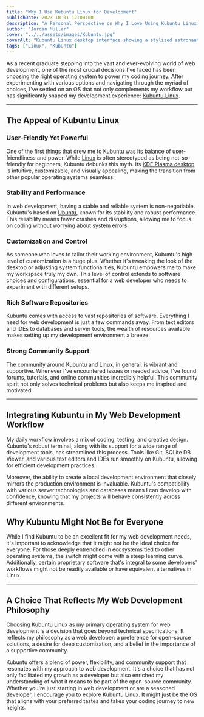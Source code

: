 ```yaml
---
title: "Why I Use Kubuntu Linux for Development"
publishDate: 2023-10-01 12:00:00
description: "A Personal Perspective on Why I Love Using Kubuntu Linux for Development"
author: "Jordan Muller"
cover: "../../assets/images/Kubuntu.jpg"
coverAlt: "Kubuntu Linux desktop interface showing a stylized astronaut in a damaged suit with a butterfly on the helmet, with various application icons visible."
tags: ["Linux", "Kubuntu"]
---
```


As a recent graduate stepping into the vast and ever-evolving world of web development, one of the most crucial decisions I've faced has been choosing the right operating system to power my coding journey. After experimenting with various options and navigating through the myriad of choices, I've settled on an OS that not only complements my workflow but has significantly shaped my development experience: [Kubuntu Linux](https://kubuntu.org/).

---

## The Appeal of Kubuntu Linux

### User-Friendly Yet Powerful
One of the first things that drew me to Kubuntu was its balance of user-friendliness and power. While [Linux](https://www.linux.org/) is often stereotyped as being not-so-friendly for beginners, Kubuntu debunks this myth. Its [KDE Plasma desktop](https://kde.org/plasma-desktop/) is intuitive, customizable, and visually appealing, making the transition from other popular operating systems seamless.

### Stability and Performance
In web development, having a stable and reliable system is non-negotiable. Kubuntu's based on [Ubuntu](https://ubuntu.com/), known for its stability and robust performance. This reliability means fewer crashes and disruptions, allowing me to focus on coding without worrying about system errors.

### Customization and Control
As someone who loves to tailor their working environment, Kubuntu's high level of customization is a huge plus. Whether it's tweaking the look of the desktop or adjusting system functionalities, Kubuntu empowers me to make my workspace truly my own. This level of control extends to software choices and configurations, essential for a web developer who needs to experiment with different setups.

### Rich Software Repositories
Kubuntu comes with access to vast repositories of software. Everything I need for web development is just a few commands away. From text editors and IDEs to databases and server tools, the wealth of resources available makes setting up my development environment a breeze.

### Strong Community Support
The community around Kubuntu and Linux, in general, is vibrant and supportive. Whenever I've encountered issues or needed advice, I've found forums, tutorials, and online communities incredibly helpful. This community spirit not only solves technical problems but also keeps me inspired and motivated.

---

## Integrating Kubuntu in My Web Development Workflow

My daily workflow involves a mix of coding, testing, and creative design. Kubuntu's robust terminal, along with its support for a wide range of development tools, has streamlined this process. Tools like Git, SQLite DB Viewer, and various text editors and IDEs run smoothly on Kubuntu, allowing for efficient development practices.

Moreover, the ability to create a local development environment that closely mirrors the production environment is invaluable. Kubuntu's compatibility with various server technologies and databases means I can develop with confidence, knowing that my projects will behave consistently across different environments.

## Why Kubuntu Might Not Be for Everyone

While I find Kubuntu to be an excellent fit for my web development needs, it's important to acknowledge that it might not be the ideal choice for everyone. For those deeply entrenched in ecosystems tied to other operating systems, the switch might come with a steep learning curve. Additionally, certain proprietary software that's integral to some developers' workflows might not be readily available or have equivalent alternatives in Linux.

---

## A Choice That Reflects My Web Development Philosophy

Choosing Kubuntu Linux as my primary operating system for web development is a decision that goes beyond technical specifications. It reflects my philosophy as a web developer: a preference for open-source solutions, a desire for deep customization, and a belief in the importance of a supportive community. 

Kubuntu offers a blend of power, flexibility, and community support that resonates with my approach to web development. It's a choice that has not only facilitated my growth as a developer but also enriched my understanding of what it means to be part of the open-source community. Whether you're just starting in web development or are a seasoned developer, I encourage you to explore Kubuntu Linux. It might just be the OS that aligns with your preferred tastes and takes your coding journey to new heights.